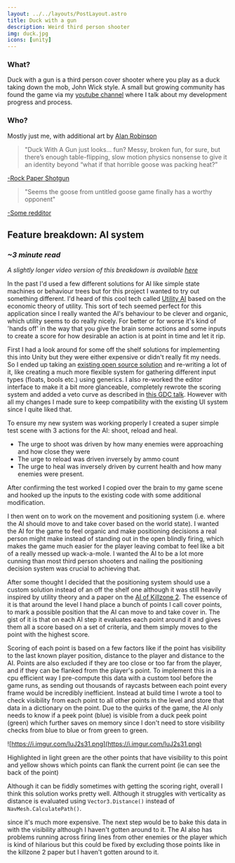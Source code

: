 ```yaml
---
layout: ../../layouts/PostLayout.astro
title: Duck with a gun
description: Weird third person shooter
img: duck.jpg
icons: [unity]
---
```



### What?

Duck with a gun is a third person cover shooter where you play as a duck taking down the mob, John Wick style. A small but growing community has found the game via my [youtube channel](https://www.youtube.com/c/dookdook/) where I talk about my development progress and process.

### Who?
Mostly just me, with additional art by [Alan Robinson](https://twitter.com/arobinsonswork)


> "Duck With A Gun just looks… fun? Messy, broken fun, for sure, but there’s enough table-flipping, slow motion physics nonsense to give it an identity beyond “what if that horrible goose was packing heat?”

[-Rock Paper Shotgun](https://www.rockpapershotgun.com/2020/02/16/screenshot-saturday-sundays-letting-the-sun-set-on-windmills-androids-and-dusty-old-towers/)

>"Seems the goose from untitled goose game finally has a worthy opponent"

[-Some redditor](https://www.reddit.com/r/IndieGaming/comments/ha49ym/never_bring_a_sword_to_a_gun_fight_unless_youre_a/fv0q4aa)

## Feature breakdown: AI system

### *~3 minute read*

*A slightly longer video version of this breakdown is available [here](https://www.youtube.com/watch?v=b71GusLd4M8&t=6s)*

In the past I'd used a few different solutions for AI like simple state machines or behaviour trees but for this project I wanted to try out something different. I'd heard of this cool tech called [Utility AI](https://en.wikipedia.org/wiki/Utility_system) based on the economic theory of utility. This sort of tech seemed perfect for this application since I really wanted the AI's behaviour to be clever and organic, which utility seems to do really nicely. For better or for worse it's kind of 'hands off' in the way that you give the brain some actions and some inputs to create a score for how desirable an action is at point in time and let it rip. 

First I had a look around for some off the shelf solutions for implementing this into Unity but they were either expensive or didn't really fit my needs. So I ended up taking an [existing open source solution](https://github.com/Bartvanderkruys/utility-ai) and re-writing a lot of it, like creating a much more flexible system for gathering different input types (floats, bools etc.) using generics. I also re-worked the editor interface to make it a bit more glanceable, completely rewrote the scoring system and added a veto curve as described in [this GDC talk](https://www.gdcvault.com/play/1012410/Improving-AI-Decision-Modeling-Through). However with all my changes I made sure to keep compatibility with the existing UI system since I quite liked that.

To ensure my new system was working properly I created a super simple test scene with 3 actions for the AI: shoot, reload and heal. 

- The urge to shoot was driven by how many enemies were approaching and how close they were
- The urge to reload was driven inversely by ammo count
- The urge to heal was inversely driven by current health and how many enemies were present.

<Gfycat id="DigitalHandyFattaileddunnart"/>

After confirming the test worked I copied over the brain to my game scene and hooked up the inputs to the existing code with some additional modification. 

I then went on to work on the movement and positioning system (i.e. where the AI should move to and take cover based on the world state). I wanted the AI for the game to feel organic and make positioning decisions a real person might make instead of standing out in the open blindly firing, which makes the game much easier for the player leaving combat to feel like a bit of a really messed up wack-a-mole. I wanted the AI to be a lot more cunning than most third person shooters and nailing the positioning decision system was crucial to achieving that. 

After some thought I decided that the positioning system should use a custom solution instead of an off the shelf one although it was still heavily inspired by utility theory and a paper on the [AI of Killzone 2](https://www.cgf-ai.com/docs/straatman_remco_killzone_ai.pdf). The essence of it is that around the level I hand place a bunch of points I call cover points, to mark a possible position that the AI can move to and take cover in. The gist of it is that on each AI step it evaluates each point around it and gives them all a score based on a set of criteria, and them simply moves to the point with the highest score.

Scoring of each point is based on a few factors like if the point has visibility to the last known player position, distance to the player and distance to the AI. Points are also excluded if they are too close or too far from the player, and if they can be flanked from the player's point. To implement this in a cpu efficient way I pre-compute this data with a custom tool before the game runs, as sending out thousands of raycasts between each point every frame would be incredibly inefficient. Instead at build time I wrote a tool to check visibility from each point to all other points in the level and store that data in a dictionary on the point. Due to the quirks of the game, the AI only needs to know if a peek point (blue) is visible from a duck peek point (green) which further saves on memory since I don't need to store visibility checks from blue to blue or from green to green. 

![https://i.imgur.com/IuJ2s31.png](https://i.imgur.com/IuJ2s31.png)

Highlighted in light green are the other points that have visibility to this point and yellow shows which points can flank the current point (ie can see the back of the point)

Although it can be fiddly sometimes with getting the scoring right, overall I think this solution works pretty well. Although it struggles with verticality as distance is evaluated using  `Vector3.Distance()` instead of `NavMesh.CalculatePath()`.

since it's much more expensive. The next step would be to bake this data in with the visibility although I haven't gotten around to it. The AI also has problems running across firing lines from other enemies or the player which is kind of hilarious but this could be fixed by excluding those points like in the killzone 2 paper but I haven't gotten around to it. 

<Gfycat id="velvetygaseousakitainu"/>